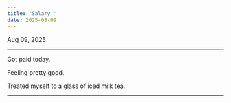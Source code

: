 ```yaml
---
title: 'Salary '
date: 2025-08-09
---
```


Aug 09, 2025

---

Got paid today.

Feeling pretty good.

Treated myself to a glass of iced milk tea.

---

<LineEmojiCanvas25
  className="inline-block w-[180px] h-[180px]"
  skeletonClassName="inline-block w-[180px] h-[180px]"
  autoPlay
  loop
  src="https://raw.githubusercontent.com/godchu/blog-assets/refs/heads/main/line-packs-v2/67623b3dfeefbb031e01547f/025/025_animation/025_animation.png"
  showSkeleton
/>
